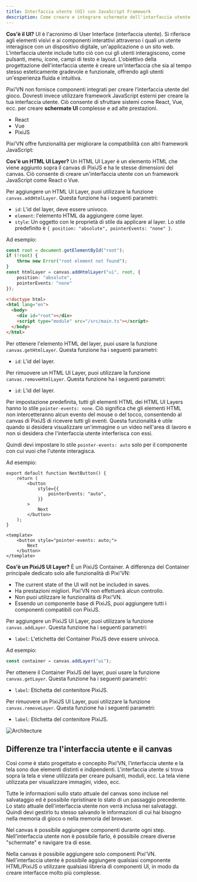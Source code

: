 ```yaml
---
title: Interfaccia utente (UI) con JavaScript Framework
description: Come creare e integrare schermate dell'interfaccia utente in Pixi'VN utilizzando framework JavaScript esterni come React, Vue e PixiJS.
---
```



**Cos'è il UI?** UI è l'acronimo di User Interface (interfaccia utente). Si riferisce agli elementi visivi e ai componenti interattivi attraverso i quali un utente interagisce con un dispositivo digitale, un'applicazione o un sito web. L'interfaccia utente include tutto ciò con cui gli utenti interagiscono, come pulsanti, menu, icone, campi di testo e layout. L'obiettivo della progettazione dell'interfaccia utente è creare un'interfaccia che sia al tempo stesso esteticamente gradevole e funzionale, offrendo agli utenti un'esperienza fluida e intuitiva.

Pixi’VN non fornisce componenti integrati per creare l’interfaccia utente del gioco. Dovresti invece utilizzare framework JavaScript esterni per creare la tua interfaccia utente. Ciò consente di sfruttare sistemi come React, Vue, ecc. per creare **schermate UI** complesse e ad alte prestazioni.

- <DynamicLink href="/start/interface-react">React</DynamicLink>
- <DynamicLink href="/start/interface-vue">Vue</DynamicLink>
- <DynamicLink href="/start/interface-pixijs">PixiJS</DynamicLink>

Pixi’VN offre funzionalità per migliorare la compatibilità con altri framework JavaScript:

<Accordions>

<Accordion title="Adding HTML UI Layers" id="adding-html-ui-layers">

**Cos'è un HTML UI Layer?** Un HTML UI Layer è un elemento HTML che viene aggiunto sopra il canvas di PixiJS e ha le stesse dimensioni del canvas. Ciò consente di creare un'interfaccia utente con un framework JavaScript come React o Vue.

Per aggiungere un HTML UI Layer, puoi utilizzare la funzione `canvas.addHtmlLayer`. Questa funzione ha i seguenti parametri:

- `id`: L'id del layer, deve essere univoco.
- `element`: l'elemento HTML da aggiungere come layer.
- `style`: Un oggetto con le proprietà di stile da applicare al layer. Lo stile predefinito è `{ position: "absolute", pointerEvents: "none" }`.

Ad esempio:

```ts tab="src/main.ts"
const root = document.getElementById("root");
if (!root) {
    throw new Error("root element not found");
}
const htmlLayer = canvas.addHtmlLayer("ui", root, {
    position: "absolute",
    pointerEvents: "none"
});
```

```html tab="index.html"
<!doctype html>
<html lang="en">
  <body>
    <div id="root"></div>
    <script type="module" src="/src/main.ts"></script>
  </body>
</html>
```

Per ottenere l'elemento HTML del layer, puoi usare la funzione `canvas.getHtmlLayer`. Questa funzione ha i seguenti parametri:

- `id`: L'id del layer.

Per rimuovere un HTML UI Layer, puoi utilizzare la funzione `canvas.removeHtmlLayer`. Questa funzione ha i seguenti parametri:

- `id`: L'id del layer.

</Accordion>

<Accordion title="How to enable HTML UI interaction?" id="how-to-enable-ui-interaction">

Per impostazione predefinita, tutti gli elementi HTML dei HTML UI Layers hanno lo stile `pointer-events: none`. Ciò significa che gli elementi HTML non intercetteranno alcun evento del mouse o del tocco, consentendo al canvas di PixiJS di ricevere tutti gli eventi. Questa funzionalità è utile quando si desidera visualizzare un'immagine o un video nell'area di lavoro e non si desidera che l'interfaccia utente interferisca con essi.

Quindi devi impostare lo stile `pointer-events: auto` solo per il componente con cui vuoi che l'utente interagisca.

Ad esempio:

```tsx tab="React"
export default function NextButton() {
    return (
        <button
            style={{
                pointerEvents: "auto",
            }}
        >
            Next
        </button>
    );
}
```

```vue tab="Vue"
<template>
    <button style="pointer-events: auto;">
        Next
    </button>
</template>
```

</Accordion>

<Accordion title="Adding PixiJS UI Layers" id="adding-pixijs-ui-layers">

**Cos'è un PixiJS UI Layer?** È un PixiJS Container. A differenza del Container principale dedicato solo alle funzionalità di Pixi'VN:

- The current state of the Ul will not be included in saves.
- Ha prestazioni migliori. Pixi’VN non effettuerà alcun controllo.
- Non puoi utilizzare le funzionalità di Pixi'VN.
- Essendo un componente base di PixiJS, puoi aggiungere tutti i componenti compatibili con PixiJS.

Per aggiungere un PixiJS UI Layer, puoi utilizzare la funzione `canvas.addLayer`. Questa funzione ha i seguenti parametri:

- `label`: L'etichetta del Container PixiJS deve essere univoca.

Ad esempio:

```ts title="src/main.ts"
const container = canvas.addLayer("ui");
```

Per ottenere il Container PixiJS del layer, puoi usare la funzione `canvas.getLayer`. Questa funzione ha i seguenti parametri:

- `label`: Etichetta del contenitore PixiJS.

Per rimuovere un PixiJS UI Layer, puoi utilizzare la funzione `canvas.removeLayer`. Questa funzione ha i seguenti parametri:

- `label`: Etichetta del contenitore PixiJS.

</Accordion>

</Accordions>

![Architecture](/arch.png)

## Differenze tra l'interfaccia utente e il canvas

Così come è stato progettato e concepito Pixi’VN, l’interfaccia utente e la tela sono due elementi distinti e indipendenti. L'interfaccia utente si trova sopra la tela e viene utilizzata per creare pulsanti, moduli, ecc. La tela viene utilizzata per visualizzare immagini, video, ecc.

Tutte le informazioni sullo stato attuale del canvas sono incluse nel salvataggio ed è possibile ripristinare lo stato di un passaggio precedente. Lo stato attuale dell'interfaccia utente non verrà inclusa nei salvataggi. Quindi devi <DynamicLink href="/start/interface-connect-storage">gestirlo tu stesso salvando le informazioni</DynamicLink> di cui hai bisogno nella <DynamicLink href="/start/storage">memoria di gioco</DynamicLink> o nella memoria del browser.

Nel canvas è possibile aggiungere componenti durante ogni step. Nell'interfaccia utente non è possibile farlo, è possibile creare diverse <DynamicLink href="/start/interface-connect-storage">"schermate" e navigare tra di esse</DynamicLink>.

Nella canvas è possibile aggiungere solo componenti Pixi'VN. Nell'interfaccia utente è possibile aggiungere qualsiasi componente HTML/PixiJS o utilizzare qualsiasi libreria di componenti UI, in modo da creare interfacce molto più complesse.
